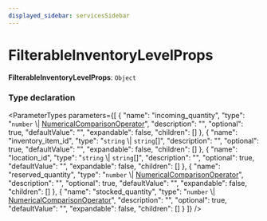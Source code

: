 ```yaml
---
displayed_sidebar: servicesSidebar
---
```



# FilterableInventoryLevelProps

 **FilterableInventoryLevelProps**: `Object`

### Type declaration

<ParameterTypes parameters={[
  {
    "name": "incoming_quantity",
    "type": "`number` \\| [NumericalComparisonOperator](../interfaces/NumericalComparisonOperator-1.mdx)",
    "description": "",
    "optional": true,
    "defaultValue": "",
    "expandable": false,
    "children": []
  },
  {
    "name": "inventory_item_id",
    "type": "`string` \\| `string`[]",
    "description": "",
    "optional": true,
    "defaultValue": "",
    "expandable": false,
    "children": []
  },
  {
    "name": "location_id",
    "type": "`string` \\| `string`[]",
    "description": "",
    "optional": true,
    "defaultValue": "",
    "expandable": false,
    "children": []
  },
  {
    "name": "reserved_quantity",
    "type": "`number` \\| [NumericalComparisonOperator](../interfaces/NumericalComparisonOperator-1.mdx)",
    "description": "",
    "optional": true,
    "defaultValue": "",
    "expandable": false,
    "children": []
  },
  {
    "name": "stocked_quantity",
    "type": "`number` \\| [NumericalComparisonOperator](../interfaces/NumericalComparisonOperator-1.mdx)",
    "description": "",
    "optional": true,
    "defaultValue": "",
    "expandable": false,
    "children": []
  }
]} />
